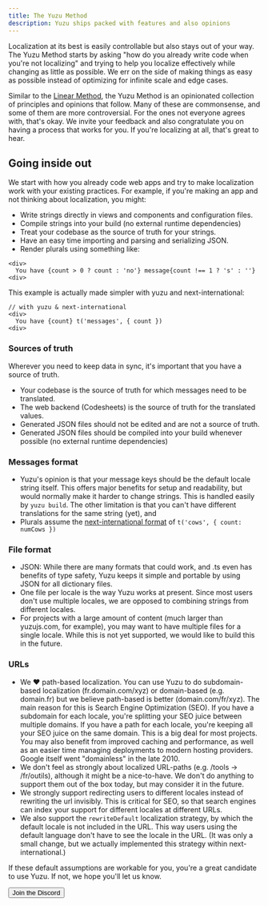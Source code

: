 ```yaml
---
title: The Yuzu Method
description: Yuzu ships packed with features and also opinions
---
```


Localization at its best is easily controllable but also stays out of your way. The Yuzu Method starts by asking "how do you already write code when you're not localizing" and trying to help you localize effectively while changing as little as possible. We err on the side of making things as easy as possible instead of optimizing for infinite scale and edge cases.

Similar to the [Linear Method](https://linear.app/method), the Yuzu Method is an opinionated collection of principles and opinions that follow. Many of these are commonsense, and some of them are more controversial. For the ones not everyone agrees with, that's okay. We invite your feedback and also congratulate you on having a process that works for you. If you're localizing at all, that's great to hear.

## Going inside out
We start with how you already code web apps and try to make localization work with your existing practices. For example, if you're making an app and not thinking about localization, you might:

* Write strings directly in views and components and configuration files.
* Compile strings into your build (no external runtime dependencies)
* Treat your codebase as the source of truth for your strings.
* Have an easy time importing and parsing and serializing JSON.
* Render plurals using something like:

```
<div>
  You have {count > 0 ? count : 'no'} message{count !== 1 ? 's' : ''}
<div>
```

This example is actually made simpler with yuzu and next-international:

```
// with yuzu & next-international
<div>
  You have {count} t('messages', { count })
<div>
```

### Sources of truth 
Wherever you need to keep data in sync, it's important that you have a source of truth.

* Your codebase is the source of truth for which messages need to be translated.
* The web backend (Codesheets) is the source of truth for the translated values.
* Generated JSON files should not be edited and are not a source of truth.
* Generated JSON files should be compiled into your build whenever possible (no external runtime dependencies)

### Messages format
* Yuzu's opinion is that your message keys should be the default locale string itself. This offers major benefits for setup and readability, but would normally make it harder to change strings. This is handled easily by `yuzu build`. The other limitation is that you can't have different translations for the same string (yet), and 
* Plurals assume the [next-international format](https://next-international.vercel.app/docs/app-plurals) of `t('cows', { count: numCows })`

### File format
* JSON: While there are many formats that could work, and .ts even has benefits of type safety, Yuzu keeps it simple and portable by using JSON for all dictionary files.
* One file per locale is the way Yuzu works at present. Since most users don't use multiple locales, we are opposed to combining strings from different locales.
* For projects with a large amount of content (much larger than yuzujs.com, for example), you may want to have multiple files for a single locale. While this is not yet supported, we would like to build this in the future.

### URLs
* We ❤️ path-based localization. You can use Yuzu to do subdomain-based localization (fr.domain.com/xyz) or domain-based (e.g. domain.fr) but we believe path-based is better (domain.com/fr/xyz). The main reason for this is Search Engine Optimization (SEO). If you have a subdomain for each locale, you're splitting your SEO juice between multiple domains. If you have a path for each locale, you're keeping all your SEO juice on the same domain. This is a big deal for most projects. You may also benefit from improved caching and performance, as well as an easier time managing deployments to modern hosting providers. Google itself went "domainless" in the late 2010.
* We don't feel as strongly about localized URL-paths (e.g. /tools &rarr; /fr/outils), although it might be a nice-to-have. We don't do anything to support them out of the box today, but may consider it in the future.
* We strongly support redirecting users to different locales instead of rewriting the url invisibly. This is critical for SEO, so that search engines can index your support for different locales at different URLs.
* We also support the `rewriteDefault` localization strategy, by which the default locale is not included in the URL. This way users using the default language don't have to see the locale in the URL. (It was only a small change, but we actually implemented this strategy within next-international.)

If these default assumptions are workable for you, you're a great candidate to use Yuzu.
If not, we hope you'll let us know.

<Link target="_blank" href="/discord" prefetch={false}><Button variant="outline" className="mt-4 text-white hover:text-white" style={{
  backgroundColor: '#5865f2'
}}><Icons.discord className="w-4 h-4 flex-none mr-2" /> Join the Discord</Button></Link>